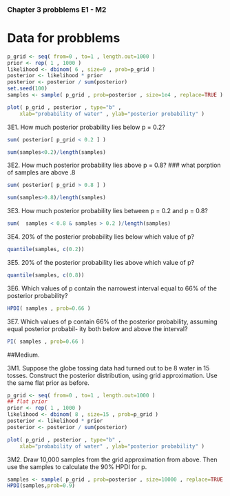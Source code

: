 ### Chapter 3 probblems E1 - M2

# Data for probblems

```r
p_grid <- seq( from=0 , to=1 , length.out=1000 )
prior <- rep( 1 , 1000 )
likelihood <- dbinom( 6 , size=9 , prob=p_grid )
posterior <- likelihood * prior
posterior <- posterior / sum(posterior)
set.seed(100)
samples <- sample( p_grid , prob=posterior , size=1e4 , replace=TRUE )

plot( p_grid , posterior , type="b" ,
    xlab="probability of water" , ylab="posterior probability" )
```

3E1. How much posterior probability lies below p = 0.2?

```r
sum( posterior[ p_grid < 0.2 ] )

sum(samples<0.2)/length(samples)
```

3E2. How much posterior probability lies above p = 0.8?
### what porption of samples are above .8

```r
sum( posterior[ p_grid > 0.8 ] )

sum(samples>0.8)/length(samples)
```

3E3. How much posterior probability lies between p = 0.2 and p = 0.8? 
```r
sum(  samples < 0.8 & samples > 0.2 )/length(samples)
```

3E4. 20% of the posterior probability lies below which value of p?
```r
quantile(samples, c(0.2))
```

3E5. 20% of the posterior probability lies above which value of p?
```r
quantile(samples, c(0.8))
```

3E6. Which values of p contain the narrowest interval equal to 66% of the posterior probability?


```r
HPDI( samples , prob=0.66 )
```
3E7. Which values of p contain 66% of the posterior probability, assuming equal posterior probabil- ity both below and above the interval?

```r
PI( samples , prob=0.66 )
```

##Medium.

3M1. Suppose the globe tossing data had turned out to be 8 water in 15 tosses. Construct the posterior distribution, using grid approximation. Use the same flat prior as before.


```r
p_grid <- seq( from=0 , to=1 , length.out=1000 )
## flat prior
prior <- rep( 1 , 1000 )
likelihood <- dbinom( 8 , size=15 , prob=p_grid )
posterior <- likelihood * prior
posterior <- posterior / sum(posterior)

plot( p_grid , posterior , type="b" ,
    xlab="probability of water" , ylab="posterior probability" )
```

3M2. Draw 10,000 samples from the grid approximation from above. Then use the samples to calculate the 90% HPDI for p.

```r
samples <- sample( p_grid , prob=posterior , size=10000 , replace=TRUE )
HPDI(samples,prob=0.9)
```


